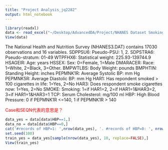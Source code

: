 ```yaml
---
title: "Project Analysis_jq2282"
output: html_notebook
---
```

```r
library(readxl)
data <- read_excel("~/Desktop/AdvancedDA/Project/NHANES Dataset Smoking.xlsx")
View(data)
```
The National Health and Nutrition Survey (NHANES3.DAT) contains 17030 observations and 16 variables. 
SDPPSU6: Pseudo-PSU: 1, 2.
SDPSTRA6: Pseudo-stratum: 01-49
WTPFHX6: Statistical weight: 225.93-139744.9
HSAGEIR: Age: years
HSSEX: Sex: 0=Female, 1=Male
DMARACER: Race: 1=White, 2=Black, 3=Other.
BMPWTLBS: Body Weight: pounds
BMPHTIN: Standing Height: inches
PEPMNK1R: Average Systolic BP: mm Hg
PEPMNK5R: Average Diastolic BP: mm Hg
HAR1: Has repondent smoked > 100 cigarettes in life: 1=Yes, 2=No
HAR3: Does respondent smoke cigarettes now: 1=Yes, 2=No
SMOKE: Smoking: 1=if HAR1=2, 2=if HAR1=1&HAR3=2, 3=if HAR1=1&HAR3=1
TCP: Serum Cholesterol: mg/100 ml
HBP: High Blood Pressure: 0 if PEPMNK1R <=140, 1 if PEPMNK1R > 140

<font color='red'>Case和SEQN代表的意思是？</font>

```r
data_yes = data[data$HBP==1,]
data_no = data[data$HBP==0,]
cat('#records of HBP=1: ',nrow(data_yes), '. #records of HBP=0: ', nrow(data_no))
set.seed(100)
train_yes = data_yes[sample(nrow(data_yes), 10, replace=FALSE),]
View(train_yes)
```




